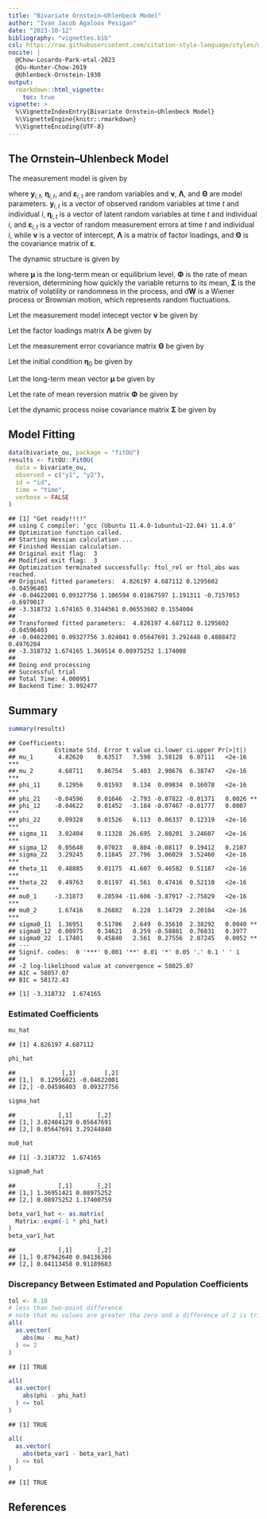 ```yaml
---
title: "Bivariate Ornstein–Uhlenbeck Model"
author: "Ivan Jacob Agaloos Pesigan"
date: "2023-10-12"
bibliography: "vignettes.bib"
csl: https://raw.githubusercontent.com/citation-style-language/styles/master/apa.csl
nocite: |
  @Chow-Losardo-Park-etal-2023
  @Ou-Hunter-Chow-2019
  @Uhlenbeck-Ornstein-1930
output:
  rmarkdown::html_vignette:
    toc: true
vignette: >
  %\VignetteIndexEntry{Bivariate Ornstein–Uhlenbeck Model}
  %\VignetteEngine{knitr::rmarkdown}
  %\VignetteEncoding{UTF-8}
---
```


<!-- vignettes/bivariate-ou.Rmd is generated from .setup/vignettes/bivariate-ou.Rmd.orig. Please edit that file -->

## The Ornstein–Uhlenbeck Model

The measurement model is given by

\begin{equation}
  \mathbf{y}_{i, t}
  =
  \boldsymbol{\nu}
  +
  \boldsymbol{\Lambda}
  \boldsymbol{\eta}_{i, t} 
  +
  \boldsymbol{\varepsilon}_{i, t}
  \quad
  \mathrm{with}
  \quad
  \boldsymbol{\varepsilon}_{i, t}
  \sim
  \mathcal{N}
  \left(
  \mathbf{0},
  \boldsymbol{\Theta}
  \right)
\end{equation}

where $\mathbf{y}_{i, t}$, $\boldsymbol{\eta}_{i, t}$,
and $\boldsymbol{\varepsilon}_{i, t}$
are random variables and $\boldsymbol{\nu}$,
$\boldsymbol{\Lambda}$,
and $\boldsymbol{\Theta}$ are model parameters.
$\mathbf{y}_{i, t}$ is a vector of observed random variables
at time $t$ and individual $i$,
$\boldsymbol{\eta}_{i, t}$ is a vector of latent random variables
at time $t$ and individual $i$,
and $\boldsymbol{\varepsilon}_{i, t}$
is a vector of random measurement errors
at time $t$ and individual $i$,
while $\boldsymbol{\nu}$ is a vector of intercept,
$\boldsymbol{\Lambda}$ is a matrix of factor loadings,
and $\boldsymbol{\Theta}$ is the covariance matrix of
$\boldsymbol{\varepsilon}$.

The dynamic structure is given by

\begin{equation}
  \mathrm{d} \boldsymbol{\eta}_{i, t}
  =
  \boldsymbol{\Phi}
  \left(
  \boldsymbol{\mu}
  -
  \boldsymbol{\eta}_{i, t}
  \right)
  \mathrm{d}t
  +
  \boldsymbol{\Sigma}^{\frac{1}{2}}
  \mathrm{d}
  \mathbf{W}_{i, t}
\end{equation}

where $\boldsymbol{\mu}$ is the long-term mean or equilibrium level,
$\boldsymbol{\Phi}$ is the rate of mean reversion,
determining how quickly the variable returns to its mean,
$\boldsymbol{\Sigma}$ is the matrix of volatility
or randomness in the process, and $\mathrm{d}\boldsymbol{W}$
is a Wiener process or Brownian motion,
which represents random fluctuations.



Let the measurement model intecept vector $\boldsymbol{\nu}$ be given by

\begin{equation}
\boldsymbol{\nu}
=
\left(
\begin{array}{c}
  0 \\
  0 \\
\end{array}
\right) .
\end{equation}

Let the factor loadings matrix $\boldsymbol{\Lambda}$ be given by

\begin{equation}
\boldsymbol{\Lambda}
=
\left(
\begin{array}{cc}
  1 & 0 \\
  0 & 1 \\
\end{array}
\right) .
\end{equation}

Let the measurement error covariance matrix $\boldsymbol{\Theta}$ be given by

\begin{equation}
\boldsymbol{\Theta}
=
\left(
\begin{array}{cc}
  0.5 & 0 \\
  0 & 0.5 \\
\end{array}
\right) .
\end{equation}

Let the initial condition
$\boldsymbol{\eta}_{0}$
be given by

\begin{equation}
\boldsymbol{\eta}_{0} \sim \mathcal{N} \left( \boldsymbol{\mu}_{\boldsymbol{\eta} \mid 0}, \boldsymbol{\Sigma}_{\boldsymbol{\eta} \mid 0} \right)
\end{equation}

\begin{equation}
\boldsymbol{\mu}_{\boldsymbol{\eta} \mid 0}
=
\left(
\begin{array}{c}
  -3 \\
  1.5 \\
\end{array}
\right)
\end{equation}

\begin{equation}
\boldsymbol{\Sigma}_{\boldsymbol{\eta} \mid 0}
=
\left(
\begin{array}{cc}
  1 & 0 \\
  0 & 1 \\
\end{array}
\right) .
\end{equation}

Let the long-term mean vector $\boldsymbol{\mu}$ be given by

\begin{equation}
\boldsymbol{\mu}
=
\left(
\begin{array}{c}
  5.76 \\
  5.18 \\
\end{array}
\right) .
\end{equation}

Let the rate of mean reversion matrix $\boldsymbol{\Phi}$ be given by

\begin{equation}
\boldsymbol{\Phi}
=
\left(
\begin{array}{cc}
  0.1 & -0.05 \\
  -0.05 & 0.1 \\
\end{array}
\right) .
\end{equation}

Let the dynamic process noise covariance matrix $\boldsymbol{\Sigma}$ be given by

\begin{equation}
\boldsymbol{\Sigma}
=
\left(
\begin{array}{cc}
  1 & 0 \\
  0 & 1 \\
\end{array}
\right) .
\end{equation}

## Model Fitting


```r
data(bivariate_ou, package = "fitOU")
results <- fitOU::FitOU(
  data = bivariate_ou,
  observed = c("y1", "y2"),
  id = "id",
  time = "time",
  verbose = FALSE
)
```

```
## [1] "Get ready!!!!"
## using C compiler: ‘gcc (Ubuntu 11.4.0-1ubuntu1~22.04) 11.4.0’
## Optimization function called.
## Starting Hessian calculation ...
## Finished Hessian calculation.
## Original exit flag:  3 
## Modified exit flag:  3 
## Optimization terminated successfully: ftol_rel or ftol_abs was reached. 
## Original fitted parameters:  4.826197 4.687112 0.1295602 -0.04596403 
## -0.04622001 0.09327756 1.106594 0.01867597 1.191311 -0.7157053 -0.6979017 
## -3.318732 1.674165 0.3144561 0.06553602 0.1554004 
## 
## Transformed fitted parameters:  4.826197 4.687112 0.1295602 -0.04596403 
## -0.04622001 0.09327756 3.024041 0.05647691 3.292448 0.4888472 0.4976284 
## -3.318732 1.674165 1.369514 0.08975252 1.174008 
## 
## Doing end processing
## Successful trial
## Total Time: 4.000951 
## Backend Time: 3.992477
```

## Summary


```r
summary(results)
```

```
## Coefficients:
##           Estimate Std. Error t value ci.lower ci.upper Pr(>|t|)    
## mu_1       4.82620    0.63517   7.598  3.58128  6.07111   <2e-16 ***
## mu_2       4.68711    0.86754   5.403  2.98676  6.38747   <2e-16 ***
## phi_11     0.12956    0.01593   8.134  0.09834  0.16078   <2e-16 ***
## phi_21    -0.04596    0.01646  -2.793 -0.07822 -0.01371   0.0026 ** 
## phi_12    -0.04622    0.01452  -3.184 -0.07467 -0.01777   0.0007 ***
## phi_22     0.09328    0.01526   6.113  0.06337  0.12319   <2e-16 ***
## sigma_11   3.02404    0.11328  26.695  2.80201  3.24607   <2e-16 ***
## sigma_12   0.05648    0.07023   0.804 -0.08117  0.19412   0.2107    
## sigma_22   3.29245    0.11845  27.796  3.06029  3.52460   <2e-16 ***
## theta_11   0.48885    0.01175  41.607  0.46582  0.51187   <2e-16 ***
## theta_22   0.49763    0.01197  41.561  0.47416  0.52110   <2e-16 ***
## mu0_1     -3.31873    0.28594 -11.606 -3.87917 -2.75829   <2e-16 ***
## mu0_2      1.67416    0.26882   6.228  1.14729  2.20104   <2e-16 ***
## sigma0_11  1.36951    0.51706   2.649  0.35610  2.38292   0.0040 ** 
## sigma0_12  0.08975    0.34621   0.259 -0.58881  0.76831   0.3977    
## sigma0_22  1.17401    0.45840   2.561  0.27556  2.07245   0.0052 ** 
## ---
## Signif. codes:  0 '***' 0.001 '**' 0.01 '*' 0.05 '.' 0.1 ' ' 1
## 
## -2 log-likelihood value at convergence = 58025.07
## AIC = 58057.07
## BIC = 58172.43
```


```
## [1] -3.318732  1.674165
```

### Estimated Coefficients


```r
mu_hat
```

```
## [1] 4.826197 4.687112
```

```r
phi_hat
```

```
##             [,1]        [,2]
## [1,]  0.12956021 -0.04622001
## [2,] -0.04596403  0.09327756
```

```r
sigma_hat
```

```
##            [,1]       [,2]
## [1,] 3.02404129 0.05647691
## [2,] 0.05647691 3.29244840
```

```r
mu0_hat
```

```
## [1] -3.318732  1.674165
```

```r
sigma0_hat
```

```
##            [,1]       [,2]
## [1,] 1.36951421 0.08975252
## [2,] 0.08975252 1.17400759
```

```r
beta_var1_hat <- as.matrix(
  Matrix::expm(-1 * phi_hat)
)
beta_var1_hat
```

```
##            [,1]       [,2]
## [1,] 0.87942640 0.04136366
## [2,] 0.04113458 0.91189683
```

### Discrepancy Between Estimated and Population Coefficients


```r
tol <- 0.10
# less than two-point difference
# note that mu values are greater tha zero and a difference of 2 is trivial
all(
  as.vector(
    abs(mu - mu_hat)
  ) <= 2
)
```

```
## [1] TRUE
```

```r
all(
  as.vector(
    abs(phi - phi_hat)
  ) <= tol
)
```

```
## [1] TRUE
```

```r
all(
  as.vector(
    abs(beta_var1 - beta_var1_hat)
  ) <= tol
)
```

```
## [1] TRUE
```



## References
